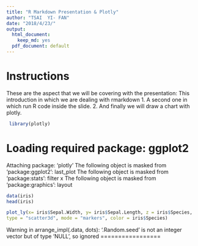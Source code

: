 ---
title: "R Markdown Presentation & Plotly"
author: "TSAI  YI- FAN"
date: "2018/4/23/"
output:
  html_document:
    keep_md: yes
  pdf_document: default
---

Instructions
=============
These are the aspect that we will be covering with the presentation:
This introduction in which we are dealing with rmarkdown
1. A second one in which run R code inside the slide.
2. And finally we will draw a chart with plotly.


```{r echo = TRUE}
 library(plotly)
```

Loading required package: ggplot2
=====================
Attaching package: ‘plotly’
The following object is masked from ‘package:ggplot2’:
last_plot
The following object is masked from ‘package:stats’:
filter
x The following object is masked from ‘package:graphics’:
layout

```{r echo = TRUE}
data(iris)
head(iris)
```

```{r echo = TRUE}
plot_ly(x= iris$Sepal.Width, y= iris$Sepal.Length, z = iris$Species, 
type = "scatter3d", mode = "markers", color = iris$Species)
```
Warning in arrange_impl(.data, dots): ‘.Random.seed’ is not an integer
vector but of type ‘NULL’, so ignored
=================